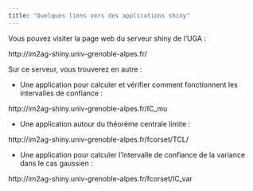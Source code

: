 ```yaml
---
title: "Quelques liens vers des applications shiny"
---
```


Vous pouvez visiter la page web du serveur shiny de l'UGA :

http://im2ag-shiny.univ-grenoble-alpes.fr/

Sur ce serveur, vous trouverez en autre :

- Une application pour calculer et vérifier comment fonctionnent les intervalles de confiance :

http://im2ag-shiny.univ-grenoble-alpes.fr/IC_mu

- Une application autour du théorème centrale limite :

http://im2ag-shiny.univ-grenoble-alpes.fr/fcorset/TCL/

- Une application pour calculer l'intervalle de confiance de la variance dans le cas gaussien :

http://im2ag-shiny.univ-grenoble-alpes.fr/fcorset/IC_var




